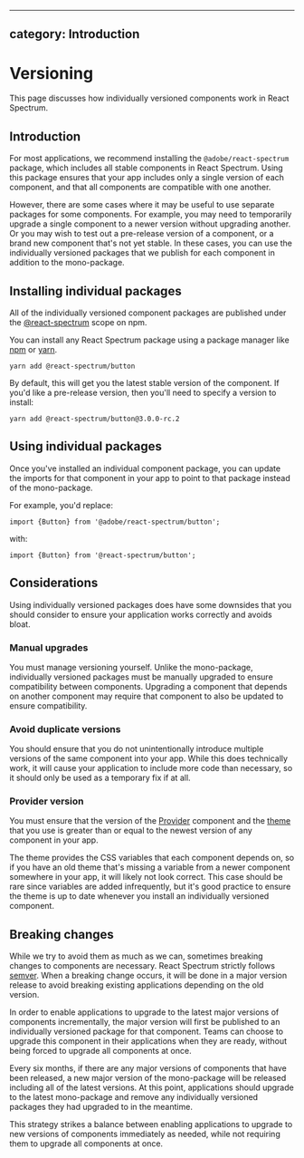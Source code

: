 <!-- Copyright 2020 Adobe. All rights reserved.
This file is licensed to you under the Apache License, Version 2.0 (the "License");
you may not use this file except in compliance with the License. You may obtain a copy
of the License at http://www.apache.org/licenses/LICENSE-2.0
Unless required by applicable law or agreed to in writing, software distributed under
the License is distributed on an "AS IS" BASIS, WITHOUT WARRANTIES OR REPRESENTATIONS
OF ANY KIND, either express or implied. See the License for the specific language
governing permissions and limitations under the License. -->


---
category: Introduction
---

# Versioning

This page discusses how individually versioned components work in React Spectrum.

## Introduction

For most applications, we recommend installing the `@adobe/react-spectrum`
package, which includes all stable components in React Spectrum. Using this
package ensures that your app includes only a single version of each component,
and that all components are compatible with one another.

However, there are some cases where it may be useful to use separate
packages for some components. For example, you may need to temporarily upgrade a
single component to a newer version without upgrading another. Or you may wish to
test out a pre-release version of a component, or a brand new component that's not
yet stable. In these cases, you can use the individually versioned packages that
we publish for each component in addition to the mono-package.

## Installing individual packages

All of the individually versioned component packages are published under the
[@react-spectrum](https://www.npmjs.com/org/react-spectrum) scope on npm.

You can install any React Spectrum package using a package manager like
[npm](https://docs.npmjs.com/cli/npm) or [yarn](https://classic.yarnpkg.com/lang/en/).

```
yarn add @react-spectrum/button
```

By default, this will get you the latest stable version of the component.
If you'd like a pre-release version, then you'll need to specify a version
to install:

```
yarn add @react-spectrum/button@3.0.0-rc.2
```

## Using individual packages

Once you've installed an individual component package, you can update the imports
for that component in your app to point to that package instead of the mono-package.

For example, you'd replace:

```tsx
import {Button} from '@adobe/react-spectrum/button';
```

with:

```tsx
import {Button} from '@react-spectrum/button';
```

## Considerations

Using individually versioned packages does have some downsides that you should consider
to ensure your application works correctly and avoids bloat.

### Manual upgrades

You must manage versioning yourself. Unlike the mono-package, individually
versioned packages must be manually upgraded to ensure compatibility between
components. Upgrading a component that depends on another component may require
that component to also be updated to ensure compatibility.

### Avoid duplicate versions

You should ensure that you do not unintentionally introduce multiple versions of
the same component into your app. While this does technically work, it will
cause your application to include more code than necessary, so it should only
be used as a temporary fix if at all.

### Provider version

You must ensure that the version of the [Provider](Provider.html) component
and the [theme](theming.html) that you use is greater than or equal to the
newest version of any component in your app.

The theme provides the CSS variables that each component depends on, so if you
have an old theme that's missing a variable from a newer component somewhere
in your app, it will likely not look correct. This case should be rare since
variables are added infrequently, but it's good practice to ensure the theme
is up to date whenever you install an individually versioned component.

## Breaking changes

While we try to avoid them as much as we can, sometimes breaking changes to
components are necessary. React Spectrum strictly follows [semver](https://semver.org).
When a breaking change occurs, it will be done in a major version release
to avoid breaking existing applications depending on the old version.

In order to enable applications to upgrade to the latest major versions
of components incrementally, the major version will first be
published to an individually versioned package for that component.
Teams can choose to upgrade this component in their applications
when they are ready, without being forced to upgrade all components at once.

Every six months, if there are any major versions of components that have been released,
a new major version of the mono-package will be released including all of
the latest versions. At this point, applications should upgrade to the latest
mono-package and remove any individually versioned packages they had upgraded
to in the meantime.

This strategy strikes a balance between enabling applications to upgrade to
new versions of components immediately as needed, while not requiring them to upgrade
all components at once.
